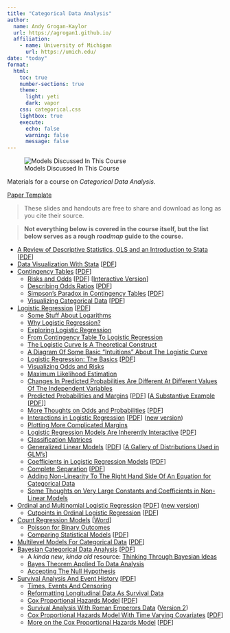 ```yaml
---
title: "Categorical Data Analysis"
author: 
  name: Andy Grogan-Kaylor 
  url: https://agrogan1.github.io/
  affiliation: 
    - name: University of Michigan
      url: https://umich.edu/
date: "today"
format:
  html: 
    toc: true
    number-sections: true
    theme:
      light: yeti
      dark: vapor
    css: categorical.css
    lightbox: true
    execute: 
      echo: false
      warning: false
      message: false
---
```


![Models Discussed In This Course](categorical-overview.png)

Materials for a course on *Categorical Data Analysis*.

[Paper Template](https://agrogan1.github.io/newstuff/categorical/paper-template/categorical.html)

> These slides and handouts are free to share and download as long as you cite their source.

> **Not everything below is covered in the course itself, but the list below serves as a rough *roadmap* guide to the course.**

* [A Review of Descriptive Statistics, OLS and an Introduction to Stata](https://agrogan1.github.io/newstuff/categorical/review-stats-intro-stata/review-stats-intro-stata-slidy.html) [[PDF](https://agrogan1.github.io/newstuff/categorical/review-stats-intro-stata/review-stats-intro-stata.pdf)]
* [Data Visualization With Stata](https://agrogan1.github.io/Stata/data-visualization-with-Stata/data-visualization-with-Stata-slidy.html) [[PDF](https://agrogan1.github.io/Stata/data-visualization-with-Stata/data-visualization-with-Stata.pdf)]
* [Contingency Tables](https://agrogan1.github.io/newstuff/categorical/contingency-tables/contingency-tables-slidy.html) [[PDF](https://agrogan1.github.io/newstuff/categorical/contingency-tables/contingency-tables.pdf)]
    + [Risks and Odds](https://agrogan1.github.io/newstuff/categorical/risks-and-odds/risks-and-odds.html) [[PDF](https://agrogan1.github.io/newstuff/categorical/risks-and-odds/risks-and-odds.pdf)] [[Interactive Version](https://agrogan1.github.io/newstuff/categorical/risks-and-odds-2/risks-and-odds-2.html)]
    + [Describing Odds Ratios](https://agrogan1.github.io/newstuff/categorical/describing-odds-ratios/describing-odds-ratios.html) [[PDF](https://agrogan1.github.io/newstuff/categorical/describing-odds-ratios/describing-odds-ratios.pdf)]
    + [Simpson's Paradox in Contingency Tables](https://agrogan1.github.io/newstuff/categorical/simpsons-paradox-hospital-data/simpsons-paradox-hospital-data.html) [[PDF](https://agrogan1.github.io/newstuff/categorical/simpsons-paradox-hospital-data/simpsons-paradox-hospital-data.pdf)]
    + [Visualizing Categorical Data](https://agrogan1.github.io/newstuff/categorical/visualizing-categorical-data/visualizing-categorical-data.html) [[PDF](https://agrogan1.github.io/newstuff/categorical/visualizing-categorical-data/visualizing-categorical-data.pdf)]
* [Logistic Regression](https://agrogan1.github.io/newstuff/categorical/logistic-regression/logistic-regression-slidy.html) [[PDF](https://agrogan1.github.io/newstuff/categorical/logistic-regression/logistic-regression.pdf)]
    + [Some Stuff About Logarithms](https://agrogan1.github.io/newstuff/categorical/logarithms-some-stuff/logarithms-some-stuff.html)
    + [Why Logistic Regression?](https://agrogan1.github.io/newstuff/categorical/logistic-why/why-logistic.png)
    + [Exploring Logistic Regression](https://agrogan.shinyapps.io/exploring_logistic_regression/)
    + [From Contingency Table To Logistic Regression](https://agrogan1.github.io/newstuff/categorical/from-contingency-table-to-logistic-regression/from-contingency-table-to-logistic-regression.html)
    + [The Logistic Curve Is A Theoretical Construct](https://agrogan1.github.io/newstuff/categorical/logistic-curve-theoretical-construct/logistic-curve-theoretical-construct.html)
    + [A Diagram Of Some Basic "Intuitions" About The Logistic Curve](https://agrogan1.github.io/newstuff/categorical/logistic-curve-intuitions.pdf)
    + [Logistic Regression: The Basics](https://agrogan1.github.io/newstuff/categorical/logistic-regression-the-basics/logistic-regression-the-basics.html) [[PDF](https://agrogan1.github.io/newstuff/categorical/logistic-regression-the-basics/logistic-regression-the-basics.pdf)]
    + [Visualizing Odds and Risks](https://agrogan1.github.io/newstuff/categorical/visualizing-odds-and-risks/visualizing-odds-and-risks.pdf)
     + [Maximum Likelihood Estimation](https://agrogan1.github.io/teaching/likelihood-and-log-likelihood/likelihood-and-log-likelihood.html)
     + [Changes In Predicted Probabilities Are Different At Different Values Of The Independent Variables](https://agrogan1.github.io/newstuff/categorical/logistic-regression-and-predicted-probabilities/logistic-regression-and-predicted-probabilities.pdf) 
    + [Predicted Probabilities and Margins](https://agrogan1.github.io/newstuff/categorical/predict-and-margins/predict-and-margins.html) [[PDF](https://agrogan1.github.io/newstuff/categorical/predict-and-margins/predict-and-margins.pdf)] [[A Substantive Example](https://agrogan1.github.io/newstuff/categorical/predict-and-margins-substantive-example/predict-and-margins-substantive-example.html) [[PDF](https://agrogan1.github.io/newstuff/categorical/predict-and-margins-substantive-example/predict-and-margins-substantive-example.pdf)]]
    + [More Thoughts on Odds and Probabilities](https://agrogan1.github.io/newstuff/categorical/logistic-more-thoughts/logistic-more-thoughts.html) [[PDF](https://agrogan1.github.io/newstuff/categorical/logistic-more-thoughts/logistic-more-thoughts.pdf)]
    + [Interactions in Logistic Regression](https://agrogan1.github.io/newstuff/categorical/logistic-interactions-2/logistic-interactions-2.html) [[PDF](https://agrogan1.github.io/newstuff/categorical/logistic-interactions-2/logistic-interactions-2.pdf)] ([new version](https://agrogan1.github.io/newstuff/categorical/logistic-interactions-3/logistic-interactions-3.html))
    + [Plotting More Complicated Margins](https://agrogan1.github.io/newstuff/categorical/logistic-plotting-margins/logistic-plotting-margins.html)
    + [Logistic Regression Models Are Inherently Interactive](https://agrogan1.github.io/newstuff/categorical/logistic-inherently-interactive/logistic-inherently-interactive.html) [[PDF](https://agrogan1.github.io/newstuff/categorical/logistic-inherently-interactive/logistic-inherently-interactive.pdf)]
    + [Classification Matrices](https://agrogan1.github.io/newstuff/categorical/classification/classification.html)
    + [Generalized Linear Models](https://agrogan1.github.io/newstuff/categorical/glm/glm.html) [[PDF](https://agrogan1.github.io/newstuff/categorical/glm/glm.pdf)] [[A Gallery of Distributions Used in GLM's](https://agrogan1.github.io/newstuff/categorical/glm/glm-gallery.html)]
    + [Coefficients in Logistic Regression Models](https://agrogan1.github.io/newstuff/categorical/logistic-and-covariates/logistic-and-covariates.html) [[PDF](https://agrogan1.github.io/newstuff/categorical/logistic-and-covariates/logistic-and-covariates.pdf)]
    + [Complete Separation](https://agrogan1.github.io/newstuff/categorical/logistic-regression/complete-separation.html) [[PDF](https://agrogan1.github.io/newstuff/categorical/logistic-regression/complete-separation.pdf)] 
    + [Adding Non-Linearity To The Right Hand Side Of An Equation for Categorical Data](https://agrogan1.github.io/newstuff/categorical/adding-non-linearity-to-right-hand-side/adding-non-linearity-to-right-hand-side.html)
    + [Some Thoughts on Very Large Constants and Coefficients in Non-Linear Models](https://agrogan1.github.io/newstuff/categorical/bigORs/very-large-constants-ORs-RRs-IRRs.html)
* [Ordinal and Multinomial Logistic Regression](https://agrogan1.github.io/newstuff/categorical/ordinal-multinomial-logistic-regression/ordinal-multinomial-logistic-regression-slidy.html) [[PDF](https://agrogan1.github.io/newstuff/categorical/ordinal-multinomial-logistic-regression/ordinal-multinomial-logistic-regression.pdf)] ([new version](https://agrogan1.github.io/newstuff/categorical/ordinal-multinomial-logistic-regression-2/ordinal-multinomial-logistic-regression-2.html))
    + [Cutpoints in Ordinal Logistic Regression](https://agrogan1.github.io/newstuff/categorical/ordinal-logistic-cutpoints/ordinal-logistic-cutpoints.html) [[PDF](https://agrogan1.github.io/newstuff/categorical/ordinal-logistic-cutpoints/ordinal-logistic-cutpoints.pdf)]
* [Count Regression Models](https://agrogan1.github.io/newstuff/categorical/count-regression/count-regression-slidy.html) [[Word](https://agrogan1.github.io/newstuff/categorical/count-regression/count-regression.docx)]
    + [Poisson for Binary Outcomes](https://agrogan1.github.io/newstuff/categorical/poisson-for-binary-outcomes/poisson-for-binary-outcomes.html)
    + [Comparing Statistical Models](https://agrogan1.github.io/newstuff/categorical/comparing-models/comparing-models.html) [[PDF](https://agrogan1.github.io/newstuff/categorical/comparing-models/comparing-models.pdf)]
* [Multilevel Models For Categorical Data](https://agrogan1.github.io/newstuff/categorical/multilevel/multilevel-slidy.html) [[PDF](https://agrogan1.github.io/newstuff/categorical/multilevel/multilevel.pdf)]
* [Bayesian Categorical Data Analysis](https://agrogan1.github.io/newstuff/categorical/Bayes/Bayes-slidy.html) [[PDF](https://agrogan1.github.io/newstuff/categorical/Bayes/Bayes.pdf)]
    + A *kinda new*, *kinda old* resource: [Thinking Through Bayesian Ideas](https://agrogan.shinyapps.io/Thinking-Through-Bayes/)
    + [Bayes Theorem Applied To Data Analysis](https://agrogan1.github.io/newstuff/Bayes-theorem/Bayes-theorem.html)
    + [Accepting The Null Hypothesis](https://agrogan1.github.io/Bayes/accepting-H0/accepting-H0.html)
* [Survival Analysis And Event History](https://agrogan1.github.io/newstuff/categorical/survival-analysis-and-event-history/survival-analysis-and-event-history-slidy.html)  [[PDF](https://agrogan1.github.io/newstuff/categorical/survival-analysis-and-event-history/survival-analysis-and-event-history.pdf)]
    + [Times, Events And Censoring](https://agrogan1.github.io/newstuff/categorical/survival-analysis-and-event-history/times-events-and-censoring.html)
    + [Reformatting Longitudinal Data As Survival Data](https://agrogan1.github.io/newstuff/categorical/survival-analysis-and-event-history/simulated-survival-data.html)
    + [Cox Proportional Hazards Model](https://agrogan1.github.io/newstuff/categorical/survival-analysis-and-event-history/Cox-proportional-hazards-model-slidy.html) [[PDF](https://agrogan1.github.io/newstuff/categorical/survival-analysis-and-event-history/Cox-proportional-hazards-model.pdf)]
    + [Survival Analysis With Roman Emperors Data](https://agrogan1.github.io/newstuff/categorical/survival-analysis-and-event-history/emperors/emperors.html) ([Version 2](https://agrogan1.github.io/newstuff/categorical/survival-analysis-and-event-history/emperors2/emperors2.html))
    + [Cox Proportional Hazards Model With Time Varying Covariates](https://agrogan1.github.io/newstuff/categorical/survival-analysis-Cox-TVC/survival-analysis-Cox-TVC.html) [[PDF](https://agrogan1.github.io/newstuff/categorical/survival-analysis-Cox-TVC/survival-analysis-Cox-TVC.pdf)]
    + [More on the Cox Proportional Hazards Model](https://agrogan1.github.io/newstuff/categorical/survival-more-on-Cox-model/survival-more-on-Cox-model.html) [[PDF](https://agrogan1.github.io/newstuff/categorical/survival-more-on-Cox-model/survival-more-on-Cox-model.pdf)]









